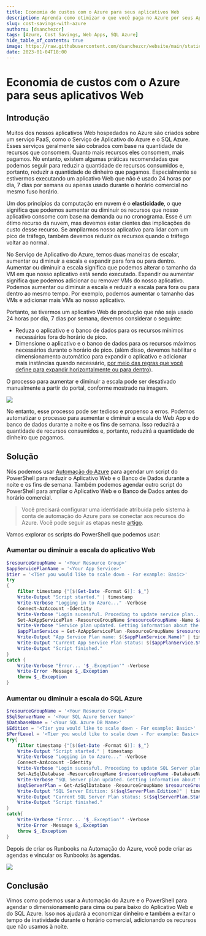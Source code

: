 ```yaml
---
title: Economia de custos com o Azure para seus aplicativos Web
description: Aprenda como otimizar o que você paga no Azure por seus Aplicativos Web com PaaS
slug: cost-savings-with-azure
authors: [dsanchezcr]
tags: [Azure, Cost Savings, Web Apps, SQL Azure]
hide_table_of_contents: true
image: https://raw.githubusercontent.com/dsanchezcr/website/main/static/img/CostSavings/Automation.jpg
date: 2023-01-04T18:00
---
```

# Economia de custos com o Azure para seus aplicativos Web

## Introdução

Muitos dos nossos aplicativos Web hospedados no Azure são criados sobre um serviço PaaS, como o Serviço de Aplicativo do Azure e o SQL Azure. Esses serviços geralmente são cobrados com base na quantidade de recursos que consomem. Quanto mais recursos eles consomem, mais pagamos. No entanto, existem algumas práticas recomendadas que podemos seguir para reduzir a quantidade de recursos consumidos e, portanto, reduzir a quantidade de dinheiro que pagamos. Especialmente se estivermos executando um aplicativo Web que não é usado 24 horas por dia, 7 dias por semana ou apenas usado durante o horário comercial no mesmo fuso horário.
<!--truncate-->
Um dos princípios da computação em nuvem é o **elasticidade**, o que significa que podemos aumentar ou diminuir os recursos que nosso aplicativo consome com base na demanda ou no cronograma. Esse é um ótimo recurso da nuvem, mas devemos estar cientes das implicações de custo desse recurso. Se ampliarmos nosso aplicativo para lidar com um pico de tráfego, também devemos reduzir os recursos quando o tráfego voltar ao normal.

No Serviço de Aplicativo do Azure, temos duas maneiras de escalar, aumentar ou diminuir a escala e expandir para fora ou para dentro. Aumentar ou diminuir a escala significa que podemos alterar o tamanho da VM em que nosso aplicativo está sendo executado. Expandir ou aumentar significa que podemos adicionar ou remover VMs do nosso aplicativo. Podemos aumentar ou diminuir a escala e reduzir a escala para fora ou para dentro ao mesmo tempo. Por exemplo, podemos aumentar o tamanho das VMs e adicionar mais VMs ao nosso aplicativo.

Portanto, se tivermos um aplicativo Web de produção que não seja usado 24 horas por dia, 7 dias por semana, devemos considerar o seguinte:

*   Reduza o aplicativo e o banco de dados para os recursos mínimos necessários fora do horário de pico.
*   Dimensione o aplicativo e o banco de dados para os recursos máximos necessários durante o horário de pico. (além disso, devemos habilitar o dimensionamento automático para expandir o aplicativo e adicionar mais instâncias quando necessário, [por meio das regras que você define para expandir horizontalmente ou para dentro](https://learn.microsoft.com/azure/azure-monitor/autoscale/autoscale-get-started?toc=%2Fazure%2Fapp-service%2Ftoc.json#create-your-first-autoscale-setting)).

O processo para aumentar e diminuir a escala pode ser desativado manualmente a partir do portal, conforme mostrado na imagem.

![](pathname:///img/CostSavings/AzurePortal-ScaleUp.jpg)

No entanto, esse processo pode ser tedioso e propenso a erros. Podemos automatizar o processo para aumentar e diminuir a escala do Web App e do banco de dados durante a noite e os fins de semana. Isso reduzirá a quantidade de recursos consumidos e, portanto, reduzirá a quantidade de dinheiro que pagamos.

## Solução

Nós podemos usar [Automação do Azure](https://learn.microsoft.com/azure/automation/overview) para agendar um script do PowerShell para reduzir o Aplicativo Web e o Banco de Dados durante a noite e os fins de semana. Também podemos agendar outro script do PowerShell para ampliar o Aplicativo Web e o Banco de Dados antes do horário comercial.

> Você precisará configurar uma identidade atribuída pelo sistema à conta de automação do Azure para se conectar aos recursos do Azure. Você pode seguir as etapas neste [artigo](https://learn.microsoft.com/azure/automation/learn/powershell-runbook-managed-identity#assign-permissions-to-managed-identities).

Vamos explorar os scripts do PowerShell que podemos usar:

### Aumentar ou diminuir a escala do aplicativo Web

```powershell
$resourceGroupName = '<Your Resource Group>'
$appServicePlanName = '<Your App Service>'
$tier = '<Tier you would like to scale down - For example: Basic>'
try
{
    filter timestamp {"[$(Get-Date -Format G)]: $_"}
    Write-Output "Script started." | timestamp
    Write-Verbose "Logging in to Azure..." -Verbose
    Connect-AzAccount -Identity
    Write-Verbose "Login sucessful. Proceding to update service plan..." -Verbose
    Set-AzAppServicePlan -ResourceGroupName $resourceGroupName -Name $appServicePlanName -tier $tier
    Write-Verbose "Service plan updated. Getting information about the update..." -Verbose
    $appPlanService = Get-AzAppServicePlan -ResourceGroupName $resourceGroupName -Name $appServicePlanName
    Write-Output "App Service Plan name: $($appPlanService.Name)" | timestamp
    Write-Output "Current App Service Plan status: $($appPlanService.Status), tier: $($appPlanService.Sku.Name)" | timestamp
    Write-Output "Script finished."
}
catch {
    Write-Verbose "Error... '$_.Exception'" -Verbose
    Write-Error -Message $_.Exception
    throw $_.Exception
}
```

### Aumentar ou diminuir a escala do SQL Azure

```powershell
$resourceGroupName = '<Your Resource Group>'
$SqlServerName = '<Your SQL Azure Server Name>'
$DatabaseName = '<Your SQL Azure DB Name>'
$Edition = '<Tier you would like to scale down - For example: Basic>'
$PerfLevel = '<Tier you would like to scale down - For example: Basic>'
try{
    filter timestamp {"[$(Get-Date -Format G)]: $_"}
    Write-Output "Script started." | timestamp
    Write-Verbose "Logging in to Azure..." -Verbose
    Connect-AzAccount -Identity  
    Write-Verbose "Login sucessful. Proceding to update SQL Server plan..." -Verbose
    Set-AzSqlDatabase -ResourceGroupName $resourceGroupName -DatabaseName $DatabaseName -ServerName $SqlServerName -Edition $Edition -RequestedServiceObjectiveName $PerfLevel 
    Write-Verbose "SQL Server plan updated. Getting information about the update..." -Verbose
    $sqlServerPlan = Get-AzSqlDatabase -ResourceGroupName $resourceGroupName -DatabaseName $DatabaseName -ServerName $SqlServerName
    Write-Output "SQL Server Edition: $($sqlServerPlan.Edition)" | timestamp
    Write-Output "Current SQL Server Plan status: $($sqlServerPlan.Status)" | timestamp
    Write-Output "Script finished."
}
catch{
    Write-Verbose "Error... '$_.Exception'" -Verbose
    Write-Error -Message $_.Exception
    throw $_.Exception
}
```

Depois de criar os Runbooks na Automação do Azure, você pode criar as agendas e vincular os Runbooks às agendas.

![](pathname:///img/CostSavings/Automation.jpg)

## Conclusão

Vimos como podemos usar a Automação do Azure e o PowerShell para agendar o dimensionamento para cima ou para baixo do Aplicativo Web e do SQL Azure. Isso nos ajudará a economizar dinheiro e também a evitar o tempo de inatividade durante o horário comercial, adicionando os recursos que não usamos à noite.